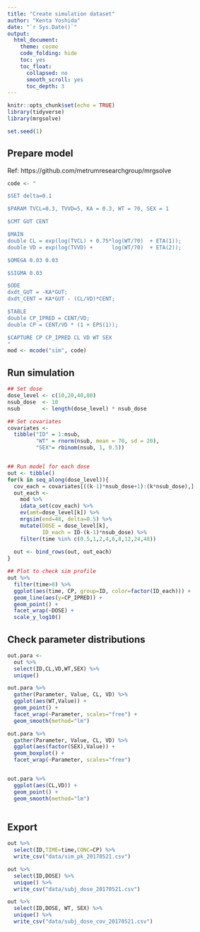 ```yaml
---
title: "Create simulation dataset"
author: "Kenta Yoshida"
date: "`r Sys.Date()`"
output:  
  html_document:
    theme: cosmo
    code_folding: hide
    toc: yes
    toc_float:
      collapsed: no
      smooth_scroll: yes
      toc_depth: 3
---
```


```r
knitr::opts_chunk$set(echo = TRUE)
library(tidyverse)
library(mrgsolve)

set.seed(1)
```

## Prepare model

Ref: https://github.com/metrumresearchgroup/mrgsolve

```r

code <- "

$SET delta=0.1

$PARAM TVCL=0.3, TVVD=5, KA = 0.3, WT = 70, SEX = 1

$CMT GUT CENT

$MAIN
double CL = exp(log(TVCL) + 0.75*log(WT/70)  + ETA(1));
double VD = exp(log(TVVD) +      log(WT/70)  + ETA(2));

$OMEGA 0.03 0.03

$SIGMA 0.03

$ODE
dxdt_GUT = -KA*GUT;
dxdt_CENT = KA*GUT - (CL/VD)*CENT;

$TABLE
double CP_IPRED = CENT/VD;
double CP = CENT/VD * (1 + EPS(1));

$CAPTURE CP CP_IPRED CL VD WT SEX
"
mod <- mcode("sim", code)

```


## Run simulation 

```r

## Set dose
dose_level <- c(10,20,40,80)
nsub_dose  <- 10
nsub       <- length(dose_level) * nsub_dose

## Set covariates
covariates <- 
  tibble("ID" = 1:nsub,
         "WT" = rnorm(nsub, mean = 70, sd = 20),
         "SEX"= rbinom(nsub, 1, 0.5))


## Run model for each dose
out <- tibble()
for(k in seq_along(dose_level)){
  cov_each = covariates[((k-1)*nsub_dose+1):(k*nsub_dose),]
  out_each <- 
    mod %>%
    idata_set(cov_each) %>%
    ev(amt=dose_level[k]) %>%
    mrgsim(end=48, delta=0.5) %>% 
    mutate(DOSE = dose_level[k],
           ID_each = ID-(k-1)*nsub_dose) %>% 
    filter(time %in% c(0.5,1,2,4,6,8,12,24,48))
  
  out <- bind_rows(out, out_each)
}

## Plot to check sim profile
out %>% 
  filter(time>0) %>% 
  ggplot(aes(time, CP, group=ID, color=factor(ID_each))) +
  geom_line(aes(y=CP_IPRED)) +
  geom_point() +
  facet_wrap(~DOSE) +
  scale_y_log10()

```



## Check parameter distributions

```r

out.para <- 
  out %>% 
  select(ID,CL,VD,WT,SEX) %>% 
  unique() 

out.para %>% 
  gather(Parameter, Value, CL, VD) %>% 
  ggplot(aes(WT,Value)) +
  geom_point() +
  facet_wrap(~Parameter, scales="free") +
  geom_smooth(method="lm")

out.para %>% 
  gather(Parameter, Value, CL, VD) %>% 
  ggplot(aes(factor(SEX),Value)) +
  geom_boxplot() +
  facet_wrap(~Parameter, scales="free")


out.para %>% 
  ggplot(aes(CL,VD)) +
  geom_point() +
  geom_smooth(method="lm")
  
```



## Export

```r
out %>% 
  select(ID,TIME=time,CONC=CP) %>% 
  write_csv("data/sim_pk_20170521.csv")

out %>% 
  select(ID,DOSE) %>% 
  unique() %>% 
  write_csv("data/subj_dose_20170521.csv")

out %>% 
  select(ID,DOSE, WT, SEX) %>% 
  unique() %>% 
  write_csv("data/subj_dose_cov_20170521.csv")
  
```





